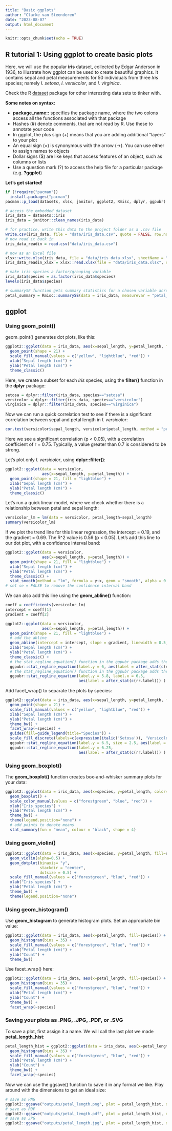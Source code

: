 ---
title: "Basic ggplots"
author: "Clarke van Steenderen"
date: "2023-08-07"
output: html_document
---

```{r setup, include=FALSE, message=FALSE, warning=FALSE}
knitr::opts_chunk$set(echo = TRUE)
```

## R tutorial 1: Using ggplot to create basic plots

Here, we will use the popular **iris** dataset, collected by Edgar Anderson in 1936, to illustrate how ggplot can be used to create beautiful graphics. It contains sepal and petal measurements for 50 individuals from three *Iris* species; namely *I. setosa*, *I. versicolor*, and *I. virginica*. 

Check the R [dataset](https://stat.ethz.ch/R-manual/R-devel/library/datasets/html/00Index.html) package for other interesting data sets to tinker with.

**Some notes on syntax:**

* **package_name::** specifies the package name, where the two colons access all the functions associated with that package
* Hashes (#) denote comments, that are not read by R. Use these to annotate your code
* In ggplot, the plus sign (+) means that you are adding additional "layers" to your plot
* An equal sign (=) is synonymous with the arrow (->). You can use either to assign names to objects
* Dollar signs ($) are like keys that access features of an object, such as columns or lists
* Use a question mark (?) to access the help file for a particular package (e.g. **?ggplot**)

**Let's get started!**

```{r}
if (!require("pacman"))
  install.packages("pacman")
pacman::p_load(datasets, xlsx, janitor, ggplot2, Rmisc, dplyr, ggpubr)

# access the embedded dataset
iris_data = datasets::iris
iris_data = janitor::clean_names(iris_data)

# for practice, write this data to the project folder as a .csv file
write.csv(iris_data, file = "data/iris_data.csv", quote = FALSE, row.names = FALSE)
# now read it back in 
iris_data_readin = read.csv("data/iris_data.csv")

# now as an Excel file
xlsx::write.xlsx(iris_data, file = "data/iris_data.xlsx", sheetName = "iris_data", row.names = FALSE)
iris_data_readin_xlsx = xlsx::read.xlsx(file = "data/iris_data.xlsx", sheetIndex = 1)

# make iris species a factor/grouping variable
iris_data$species = as.factor(iris_data$species)
levels(iris_data$species)

# summarySE function gets summary statistics for a chosen variable across groups
petal_summary = Rmisc::summarySE(data = iris_data, measurevar = "petal_length", groupvars = "species")

```

## ggplot
### Using geom_point()

geom_point() generates dot plots, like this:

```{r}

ggplot2::ggplot(data = iris_data, aes(x=sepal_length, y=petal_length, fill=species)) +
  geom_point(shape = 21) +
  scale_fill_manual(values = c("yellow", "lightblue", "red")) +
  xlab("Sepal length (cm)") +
  ylab("Petal length (cm)") +
  theme_classic()

```

Here, we create a subset for each *Iris* species, using the **filter()** function in the **dplyr** package:

```{r}
setosa = dplyr::filter(iris_data, species=="setosa")
versicolor = dplyr::filter(iris_data, species=="versicolor")
virginica = dplyr::filter(iris_data, species=="virginica")
```

Now we can run a quick correlation test to see if there is a significant correlation between sepal and petal length in *I. versicolor*:

```{r}
cor.test(versicolor$sepal_length, versicolor$petal_length, method = "pearson")
```

Here we see a significant correlation (p < 0.05), with a correlation coefficient of r = 0.75. Typically, a value greater than 0.7 is considered to be strong. 

Let's plot only *I. versicolor*, using **dplyr::filter()**:

```{r}

ggplot2::ggplot(data = versicolor, 
                aes(x=sepal_length, y=petal_length)) +
  geom_point(shape = 21, fill = "lightblue") +
  xlab("Sepal length (cm)") +
  ylab("Petal length (cm)") +
  theme_classic()

```

Let's run a quick linear model, where we check whether there is a relationship between petal and sepal length:

```{r}
versicolor_lm = lm(data = versicolor, petal_length~sepal_length)
summary(versicolor_lm)
```
If we plot the trend line for this linear regression, the intercept = 0.19, and the gradient = 0.69. The R^2 value is 0.56 (p < 0.05). Let's add this line to our dot plot, with a confidence interval band:

```{r}

ggplot2::ggplot(data = versicolor, 
                aes(x=sepal_length, y=petal_length)) +
  geom_point(shape = 21, fill = "lightblue") +
  xlab("Sepal length (cm)") +
  ylab("Petal length (cm)") +
  theme_classic() +
  stat_smooth(method = "lm", formula = y~x, geom = "smooth", alpha = 0.2, color = "black", linewidth = 0.4, se = TRUE)
# set se = FALSE to remove the confidence interval band
```

We can also add this line using the **geom_abline()** function:


```{r}

coeff = coefficients(versicolor_lm)
intercept = coeff[1]
gradient = coeff[2]

ggplot2::ggplot(data = versicolor, 
                aes(x=sepal_length, y=petal_length)) +
  geom_point(shape = 21, fill = "lightblue") +
  # add the abline
  geom_abline(intercept = intercept, slope = gradient, linewidth = 0.5, color = "red", linetype = "dashed") +
  xlab("Sepal length (cm)") +
  ylab("Petal length (cm)") +
  theme_classic() +
  # the stat_regline_equation() function in the ggpubr package adds the equation as text to the plot
  ggpubr::stat_regline_equation(label.y = 6, aes(label = after_stat(c(eq.label))) ) +
  # the stat_regline_equation() function in the ggpubr package adds the R-squared value as text to the plot
  ggpubr::stat_regline_equation(label.y = 5.8, label.x = 6.5, 
                                aes(label = after_stat(c(rr.label))) ) 

```

Add facet_wrap() to separate the plots by species:

```{r}

ggplot2::ggplot(data = iris_data, aes(x=sepal_length, y=petal_length, fill=species)) +
  geom_point(shape = 21) +
  scale_fill_manual(values = c("yellow", "lightblue", "red")) +
  xlab("Sepal length (cm)") +
  ylab("Petal length (cm)") +
  theme_bw() +
  facet_wrap(~species) +
  guides(fill=guide_legend(title="Species")) +
  scale_fill_discrete(labels=c(expression(italic('Setosa')), 'Versicolor', "Virginica")) +
  ggpubr::stat_regline_equation(label.y = 6.5, size = 2.5, aes(label = after_stat(c(eq.label))) ) +
  ggpubr::stat_regline_equation(label.y = 6.25,
                                aes(label = after_stat(c(rr.label))) ) 

```

### Using geom_boxplot()

The **geom_boxplot()** function creates box-and-whisker summary plots for your data:

```{r}
ggplot2::ggplot(data = iris_data, aes(x=species, y=petal_length, color=species)) +
  geom_boxplot() +
  scale_color_manual(values = c("forestgreen", "blue", "red")) +
  xlab("Iris species") +
  ylab("Petal length (cm)") +
  theme_bw() +
  theme(legend.position="none") +
  # add points to denote means
  stat_summary(fun = "mean", colour = "black", shape = 4)
```

### Using geom_violin()

```{r}
ggplot2::ggplot(data = iris_data, aes(x=species, y=petal_length, fill=species)) +
  geom_violin(alpha=0.5) +
  geom_dotplot(binaxis= "y",
               stackdir = "center",
               dotsize = 0.5) +
  scale_fill_manual(values = c("forestgreen", "blue", "red")) +
  xlab("Iris species") +
  ylab("Petal length (cm)") +
  theme_bw() +
  theme(legend.position="none")
```

### Using geom_histogram()

Use **geom_histogram** to generate histogram plots. Set an appropriate bin value:

```{r}
ggplot2::ggplot(data = iris_data, aes(x=petal_length, fill=species)) +
  geom_histogram(bins = 35) +
  scale_fill_manual(values = c("forestgreen", "blue", "red")) +
  xlab("Petal length (cm)") +
  ylab("Count") +
  theme_bw()
```

Use facet_wrap() here:

```{r}
ggplot2::ggplot(data = iris_data, aes(x=petal_length, fill=species)) +
  geom_histogram(bins = 35) +
  scale_fill_manual(values = c("forestgreen", "blue", "red")) +
  xlab("Petal length (cm)") +
  ylab("Count") +
  theme_bw() +
  facet_wrap(~species)
```

### Saving your plots as .PNG, .JPG, .PDF, or .SVG

To save a plot, first assign it a name. We will call the last plot we made **petal_length_hist**:

```{r}
petal_length_hist = ggplot2::ggplot(data = iris_data, aes(x=petal_length, fill=species)) +
  geom_histogram(bins = 35) +
  scale_fill_manual(values = c("forestgreen", "blue", "red")) +
  xlab("Petal length (cm)") +
  ylab("Count") +
  theme_bw() +
  facet_wrap(~species)
```

Now we can use the ggsave() function to save it in any format we like. Play around with the dimensions to get an ideal size:

```{r}
# save as PNG
ggplot2::ggsave("outputs/petal_length.png", plot = petal_length_hist, dpi = 350, width = 8, height = 4)
# save as PDF
ggplot2::ggsave("outputs/petal_length.pdf", plot = petal_length_hist, dpi = 350, width = 8, height = 4)
# save as JPG
ggplot2::ggsave("outputs/petal_length.jpg", plot = petal_length_hist, dpi = 350, width = 8, height = 4)
```
